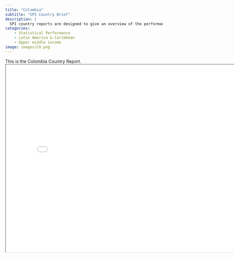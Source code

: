 ```yaml
---
title: "Colombia"
subtitle: "SPI Country Brief"
description: |
  SPI country reports are designed to give an overview of the performance of Colombia.
categories:
    - Statistical Performance
    - Latin America & Caribbean
    - Upper middle income
image: images/CO.png
---
```


This is the Colombia Country Report.
<iframe src="charts/Colombia_chart.html" width="800" height="600"></iframe>

